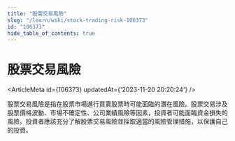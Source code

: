 ```yaml
---
title: "股票交易風險"
slug: "/learn/wiki/stock-trading-risk-106373"
id: "106373"
hide_table_of_contents: true
---
```



# 股票交易風險

<ArticleMeta id={106373} updatedAt={'2023-11-20 20:20:24'} />
<div className='border-solid border-b border-t-0 my-4 border-[var(--ifm-color-gray-300)]' />

股票交易風險是指在股票市場進行買賣股票時可能面臨的潛在風險。股票交易涉及股票價格波動、市場不確定性、公司業績風險等因素，投資者可能面臨資金損失的風險。投資者應該充分了解股票交易風險並採取適當的風險管理措施，以保護自己的投資。
